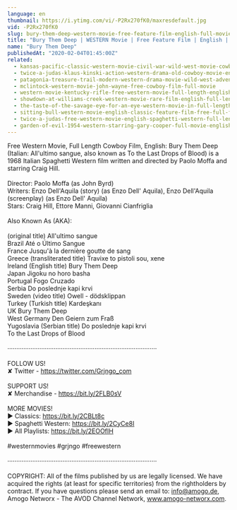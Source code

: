 ```yaml
---
language: en
thumbnail: https://i.ytimg.com/vi/-P2Rx270fK0/maxresdefault.jpg
vid: -P2Rx270fK0
slug: bury-them-deep-western-movie-free-feature-film-english-full-movie
title: "Bury Them Deep | WESTERN Movie | Free Feature Film | English | Full Movie"
name: "Bury Them Deep"
publishedAt: "2020-02-04T01:45:00Z"
related:
  - kansas-pacific-classic-western-movie-civil-war-wild-west-movie-cowboys
  - twice-a-judas-klaus-kinski-action-western-drama-old-cowboy-movie-english
  - patagonia-treasure-trail-modern-western-drama-movie-wild-west-adventure-western-movies
  - mclintock-western-movie-john-wayne-free-cowboy-film-full-movie
  - western-movie-kentucky-rifle-free-western-movie-full-length-english-full-movies
  - showdown-at-williams-creek-western-movie-rare-film-english-full-length-free-youtube-movies
  - the-taste-of-the-savage-eye-for-an-eye-western-movie-in-full-length-english-free-feature-film
  - sitting-bull-western-movie-english-classic-feature-film-free-full-flick-free-western-movies
  - twice-a-judas-free-western-movie-english-spaghetti-western-full-length
  - garden-of-evil-1954-western-starring-gary-cooper-full-movie-english-full-free-western-movies
---
```


Free Western Movie, Full Length Cowboy Film, English: Bury Them Deep (Italian: All'ultimo sangue, also known as To the Last Drops of Blood) is a 1968 Italian Spaghetti Western film written and directed by Paolo Moffa and starring Craig Hill.<br />
<br />
Director: Paolo Moffa (as John Byrd)<br />
Writers: Enzo Dell'Aquila (story) (as Enzo Dell' Aquila), Enzo Dell'Aquila (screenplay) (as Enzo Dell' Aquila)<br />
Stars: Craig Hill, Ettore Manni, Giovanni Cianfriglia<br />
<br />
Also Known As (AKA):<br />
<br />
(original title) All'ultimo sangue<br />
Brazil Até o Último Sangue<br />
France Jusqu'à la dernière goutte de sang<br />
Greece (transliterated title) Travixe to pistoli sou, xene<br />
Ireland (English title) Bury Them Deep<br />
Japan Jigoku no horo basha<br />
Portugal Fogo Cruzado<br />
Serbia Do poslednje kapi krvi<br />
Sweden (video title) Owell - dödsklippan<br />
Turkey (Turkish title) Kardeşkanı<br />
UK Bury Them Deep<br />
West Germany Den Geiern zum Fraß<br />
Yugoslavia (Serbian title) Do poslednje kapi krvi<br />
To the Last Drops of Blood<br />
<br />
····················································································<br />
<br />
FOLLOW US!<br />
✘ Twitter - https://twitter.com/Grjngo_com<br />
<br />
SUPPORT US!<br />
✘ Merchandise - https://bit.ly/2FLB0sV<br />
<br />
MORE MOVIES! <br />
► Classics: https://bit.ly/2CBLt8c <br />
► Spaghetti Western: https://bit.ly/2CyCe8I <br />
► All Playlists: https://bit.ly/2EOOfIH <br />
<br />
#westernmovies #grjngo #freewestern<br />
<br />
····················································································<br />
<br />
COPYRIGHT: All of the films published by us are legally licensed. We have acquired the rights (at least for specific territories) from the rightholders by contract. If you have questions please send an email to: info@amogo.de, Amogo Networx - The AVOD Channel Network, www.amogo-networx.com.